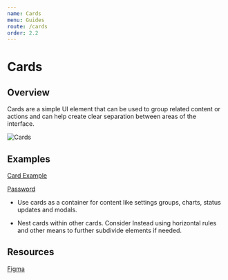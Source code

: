```yaml
---
name: Cards
menu: Guides
route: /cards
order: 2.2
---
```



# Cards

## Overview
Cards are a simple UI element that can be used to group related content or actions and can help create clear separation between areas of the interface.

![Cards](https://blobscdn.gitbook.com/v0/b/gitbook-28427.appspot.com/o/assets%2F-LFNym8ScnaWKWBQFWTw%2F-LJozK0XyRhUuLn0z58k%2F-LJp0eV-SGAgYkizi6T1%2Fcard-dimensions%402x.png?alt=media&token=d8feed65-f11c-4238-8b2c-aed548f419ba)

## Examples

[Card Example](https://blobscdn.gitbook.com/v0/b/gitbook-28427.appspot.com/o/assets%2F-LFNym8ScnaWKWBQFWTw%2F-LJozK0XyRhUuLn0z58k%2F-LJp3NXBt7H6CfwdoBF1%2Fcard-update-example%402x.png?alt=media&token=b29d414d-c81f-42b5-a3c2-f6f147a4debe)

[Password](https://blobscdn.gitbook.com/v0/b/gitbook-28427.appspot.com/o/assets%2F-LFNym8ScnaWKWBQFWTw%2F-LJozK0XyRhUuLn0z58k%2F-LJp3QzyV4jrNNej5Jod%2Fcard-form-example%402x.png?alt=media&token=1babece8-c505-45bd-bc27-3c811079ba7d)

<InfoCard title="Do:" color="green">
  <ul>
    <li>Use cards as a container for content like settings groups, charts, status updates and modals.</li>
  </ul>
</InfoCard>


<InfoCard title="Don't:" color="red">
  <ul>
    <li>Nest cards within other cards. Consider Instead using horizontal rules and other means to further subdivide elements if needed.</li>
  </ul>
</InfoCard>

## Resources
[​Figma​](https://www.figma.com/file/bojHKUFuyAIE8xSekUCjtJLL/BDS-Cards)
